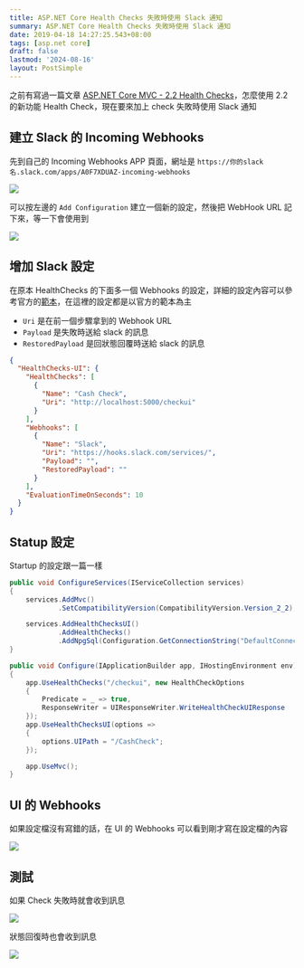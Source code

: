 ```yaml
---
title: ASP.NET Core Health Checks 失敗時使用 Slack 通知
summary: ASP.NET Core Health Checks 失敗時使用 Slack 通知
date: 2019-04-18 14:27:25.543+08:00
tags: [asp.net core]
draft: false
lastmod: '2024-08-16'
layout: PostSimple
---
```


之前有寫過一篇文章 [ASP.NET Core MVC - 2.2 Health Checks](/blog/asp-net-core-mvc-health-checks)，怎麼使用 2.2 的新功能 Health Check，現在要來加上 check 失敗時使用 Slack 通知

## 建立 Slack 的 Incoming Webhooks

先到自己的 Incoming Webhooks APP 頁面，網址是 `https://你的slack名.slack.com/apps/A0F7XDUAZ-incoming-webhooks`

![](https://image.cashwu.com/404.webp)

可以按左邊的 `Add Configuration` 建立一個新的設定，然後把 WebHook URL 記下來，等一下會使用到

![](https://image.cashwu.com/404.webp)

## 增加 Slack 設定

在原本 HealthChecks 的下面多一個 Webhooks 的設定，詳細的設定內容可以參考官方的[範本](https://github.com/Xabaril/AspNetCore.Diagnostics.HealthChecks/blob/master/doc/webhooks.md)，在這裡的設定都是以官方的範本為主

- `Uri` 是在前一個步驟拿到的 Webhook URL
- `Payload` 是失敗時送給 slack 的訊息
- `RestoredPayload` 是回狀態回覆時送給 slack 的訊息

```json
{
  "HealthChecks-UI": {
    "HealthChecks": [
      {
        "Name": "Cash Check",
        "Uri": "http://localhost:5000/checkui"
      }
    ],
    "Webhooks": [
      {
        "Name": "Slack",
        "Uri": "https://hooks.slack.com/services/",
        "Payload": "",
        "RestoredPayload": ""
      }
    ],
    "EvaluationTimeOnSeconds": 10
  }
}
```

## Statup 設定

Startup 的設定跟一篇一樣

```csharp
public void ConfigureServices(IServiceCollection services)
{
	services.AddMvc()
			.SetCompatibilityVersion(CompatibilityVersion.Version_2_2);

    services.AddHealthChecksUI()
            .AddHealthChecks()
            .AddNpgSql(Configuration.GetConnectionString("DefaultConnection"));
}

public void Configure(IApplicationBuilder app, IHostingEnvironment env)
{
    app.UseHealthChecks("/checkui", new HealthCheckOptions
    {
        Predicate = _ => true,
        ResponseWriter = UIResponseWriter.WriteHealthCheckUIResponse
    });
    app.UseHealthChecksUI(options =>
    {
        options.UIPath = "/CashCheck";
    });

    app.UseMvc();
}
```

## UI 的 Webhooks

如果設定檔沒有寫錯的話，在 UI 的 Webhooks 可以看到剛才寫在設定檔的內容

![](https://image.cashwu.com/404.webp)

## 測試

如果 Check 失敗時就會收到訊息

![](https://image.cashwu.com/404.webp)

狀態回復時也會收到訊息

![](https://image.cashwu.com/404.webp)
